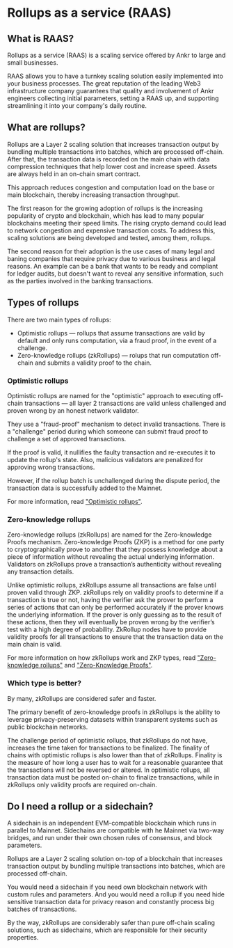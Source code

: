 # Rollups as a service (RAAS)

## What is RAAS?
Rollups as a service (RAAS) is a scaling service offered by Ankr to large and small businesses.

RAAS allows you to have a turnkey scaling solution easily implemented into your business processes.
The great reputation of the leading Web3 infrastructure company guarantees that quality and involvement of Ankr engineers collecting initial parameters, setting a RAAS up, and supporting streamlining it into your company's daily routine.

## What are rollups?
Rollups are a Layer 2 scaling solution that increases transaction output by bundling multiple transactions into batches, which are processed off-chain.
After that, the transaction data is recorded on the main chain with data compression techniques that help lower cost and increase speed.
Assets are always held in an on-chain smart contract.

This approach reduces congestion and computation load on the base or main blockchain, thereby increasing transaction throughput.

The first reason for the growing adoption of rollups is the increasing popularity of crypto and blockchain, which has lead to many popular blockchains meeting their speed limits.
The rising crypto demand could lead to network congestion and expensive transaction costs.
To address this, scaling solutions are being developed and tested, among them, rollups.

The second reason for their adoption is the use cases of many legal and baning companies that require privacy due to various business and legal reasons.
An example can be a bank that wants to be ready and compliant for ledger audits, but doesn't want to reveal any sensitive information, such as the parties involved in the banking transactions.

## Types of rollups
There are two main types of rollups:
* Optimistic rollups — rollups that assume transactions are valid by default and only runs computation, via a fraud proof, in the event of a challenge.
* Zero-knowledge rollups (zkRollups) — rolups that run computation off-chain and submits a validity proof to the chain.

### Optimistic rollups
Optimistic rollups are named for the "optimistic" approach to executing off-chain transactions — all layer 2 transactions are valid unless challenged and proven wrong by an honest network validator.

They use a "fraud-proof" mechanism to detect invalid transactions.
There is a "challenge" period during which someone can submit fraud proof to challenge a set of approved transactions.

If the proof is valid, it nullifies the faulty transaction and re-executes it to update the rollup's state.
Also, malicious validators are penalized for approving wrong transactions.

However, if the rollup batch is unchallenged during the dispute period, the transaction data is successfully added to the Mainnet.

For more information, read ["Optimistic rollups"](https://ethereum.org/en/developers/docs/scaling/optimistic-rollups/).

### Zero-knowledge rollups
Zero-knowledge rollups (zkRollups) are named for the Zero-knowledge Proofs mechanism.
Zero-knowledge Proofs (ZKP) is a method for one party to cryptographically prove to another that they possess knowledge about a piece of information without revealing the actual underlying information.
Validators on zkRollups prove a transaction’s authenticity without revealing any transaction details.

Unlike optimistic rollups, zkRollups assume all transactions are false until proven valid through ZKP.
zkRollups rely on validity proofs to determine if a transaction is true or not, having the verifier ask the prover to perform a series of actions that can only be performed accurately if the prover knows the underlying information.
If the prover is only guessing as to the result of these actions, then they will eventually be proven wrong by the verifier’s test with a high degree of probability.
ZkRollup nodes have to provide validity proofs for all transactions to ensure that the transaction data on the main chain is valid.

For more information on how zkRollups work and ZKP types, read ["Zero-knowledge rollups"](https://ethereum.org/en/developers/docs/scaling/zk-rollups/) and ["Zero-Knowledge Proofs"](https://blog.chain.link/what-is-a-zero-knowledge-proof-zkp/).

### Which type is better?
By many, zkRollups are considered safer and faster.

The primary benefit of zero-knowledge proofs in zkRollups is the ability to leverage privacy-preserving datasets within transparent systems such as public blockchain networks.

The challenge period of optimistic rollups, that zkRollups do not have, increases the time taken for transactions to be finalized.
The finality of chains with optimistic rollups is also lower than that of zkRollups.
Finality is the measure of how long a user has to wait for a reasonable guarantee that the transactions will not be reversed or altered.
In optimistic rollups, all transaction data must be posted on-chain to finalize transactions, while in zkRollups only validity proofs are required on-chain.

## Do I need a rollup or a sidechain?
A sidechain is an independent EVM-compatible blockchain which runs in parallel to Mainnet.
Sidechains are compatible with he Mainnet via two-way bridges, and run under their own chosen rules of consensus, and block parameters.

Rollups are a Layer 2 scaling solution on-top of a blockchain that increases transaction output by bundling multiple transactions into batches, which are processed off-chain.

You would need a sidechain if you need own blockchain network with custom rules and parameters.
And you would need a rollup if you need hide sensitive transaction data for privacy reason and constantly process big batches of transactions.

By the way, zkRollups are considerably safer than pure off-chain scaling solutions, such as sidechains, which are responsible for their security properties.